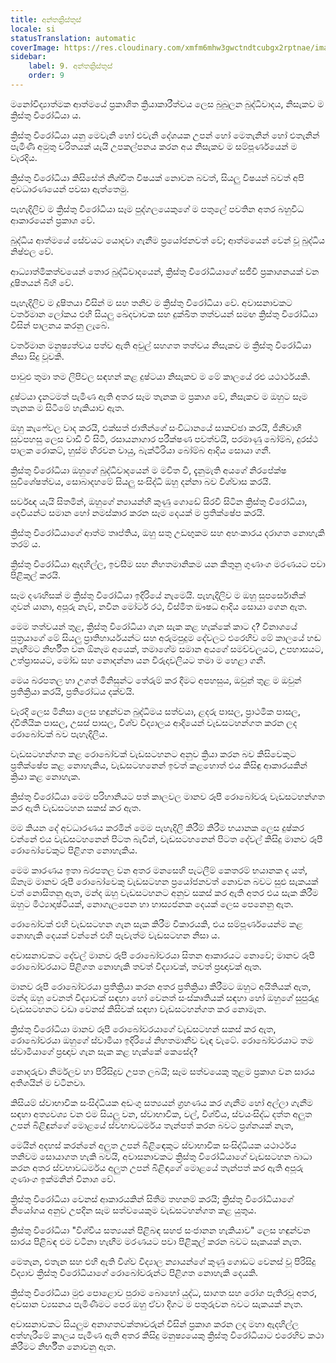 ```yaml
---
title: අන්තක්‍රිස්තුස්
locale: si
statusTranslation: automatic
coverImage: https://res.cloudinary.com/xmfm6mhw3gwctndtcubgx2rptnae/image/upload/v1741354419/small_cover_la_gran_rebelion_28716e29d2.webp
sidebar:
    label: 9. අන්තක්‍රිස්තුස්
    order: 9
---
```

මනෝවිද්‍යාත්මක ආත්මයේ ප්‍රකාශිත ක්‍රියාකාරීත්වය ලෙස බුබුලන බුද්ධිවාදය, නිසැකව ම ක්‍රිස්තු විරෝධියා ය.

ක්‍රිස්තු විරෝධියා යනු මෙවැනි හෝ එවැනි දේශයක උපන් හෝ මෙතැනින් හෝ එතැනින් පැමිණි අමුතු චරිතයක් යැයි උපකල්පනය කරන අය නිසැකව ම සම්පූර්ණයෙන් ම වැරදිය.

ක්‍රිස්තු විරෝධියා කිසිසේත් නිශ්චිත විෂයක් නොවන බවත්, සියලු විෂයන් බවත් අපි අවධාරණයෙන් පවසා ඇත්තෙමු.

පැහැදිලිව ම ක්‍රිස්තු විරෝධියා සෑම පුද්ගලයෙකුගේ ම පතුලේ පවතින අතර බහුවිධ ආකාරයෙන් ප්‍රකාශ වේ.

බුද්ධිය ආත්මයේ සේවයට යොදවා ගැනීම ප්‍රයෝජනවත් වේ; ආත්මයෙන් වෙන් වූ බුද්ධිය නිෂ්ඵල වේ.

ආධ්‍යාත්මිකත්වයෙන් තොර බුද්ධිවාදයෙන්, ක්‍රිස්තු විරෝධියාගේ සජීවී ප්‍රකාශනයක් වන දූෂිතයන් බිහි වේ.

පැහැදිලිව ම දූෂිතයා විසින් ම සහ තනිව ම ක්‍රිස්තු විරෝධියා වේ. අවාසනාවකට වර්තමාන ලෝකය එහි සියලු ඛේදවාචක සහ දුක්ඛිත තත්වයන් සමඟ ක්‍රිස්තු විරෝධියා විසින් පාලනය කරනු ලැබේ.

වර්තමාන මනුෂ්‍යත්වය පත්ව ඇති අවුල් සහගත තත්වය නිසැකව ම ක්‍රිස්තු විරෝධියා නිසා සිදු වූවකි.

පාවුළු තුමා තම ලිපිවල සඳහන් කළ දුෂ්ටයා නිසැකව ම මේ කාලයේ රළු යථාර්ථයකි.

දුෂ්ටයා දැනටමත් පැමිණ ඇති අතර සෑම තැනක ම ප්‍රකාශ වේ, නිසැකව ම ඔහුට සෑම තැනක ම සිටීමේ හැකියාව ඇත.

ඔහු කැෆේවල වාද කරයි, එක්සත් ජාතීන්ගේ සංවිධානයේ සාකච්ඡා කරයි, ජිනීවාහි සුවපහසු ලෙස වාඩි වී සිටී, රසායනාගාර පරීක්ෂණ පවත්වයි, පරමාණු බෝම්බ, දුරස්ථ පාලක රොකට්, හුස්ම හිරවන වායු, බැක්ටීරියා බෝම්බ ආදිය සොයා ගනී.

ක්‍රිස්තු විරෝධියා ඔහුගේ බුද්ධිවාදයෙන් ම මවිත වී, දැනුමැති අයගේ නිරපේක්ෂ සුවිශේෂත්වය, සොබාදහමේ සියලු සංසිද්ධි ඔහු දන්නා බව විශ්වාස කරයි.

සර්වඥ යැයි සිතමින්, ඔහුගේ න්‍යායන්හි කුණු ගොඩේ සිරවී සිටින ක්‍රිස්තු විරෝධියා, දෙවියන්ට සමාන හෝ නමස්කාර කරන සෑම දෙයක් ම ප්‍රතික්ෂේප කරයි.

ක්‍රිස්තු විරෝධියාගේ ආත්ම තෘප්තිය, ඔහු සතු උඩඟුකම සහ අහංකාරය දරාගත නොහැකි තරම් ය.

ක්‍රිස්තු විරෝධියා ඇදහිල්ල, ඉවසීම සහ නිහතමානිකම යන කිතුනු ගුණාංග මරණයට පවා පිළිකුල් කරයි.

සෑම දණහිසක් ම ක්‍රිස්තු විරෝධියා ඉදිරියේ නැමෙයි. පැහැදිලිව ම ඔහු සුපර්සොනික් ගුවන් යානා, අපූරු නැව්, නවීන මෝටර් රථ, විස්මිත ඖෂධ ආදිය සොයා ගෙන ඇත.

මෙම තත්වයන් තුළ, ක්‍රිස්තු විරෝධියා ගැන සැක කළ හැක්කේ කාට ද? විනාශයේ පුත්‍රයාගේ මේ සියලු ප්‍රාතිහාර්යයන්ට සහ අරුමපුදුම දේවලට එරෙහිව මේ කාලයේ හඬ නැඟීමට නිර්භීත වන ඕනෑම අයෙක්, තමාගේම සමාන අයගේ සමච්චලයට, උපහාසයට, උත්ප්‍රාසයට, මෝඩ සහ නොදන්නා යන විරුදාවලියට තමා ම හෙළා ගනී.

මෙය බරපතල හා උගත් මිනිසුන්ට තේරුම් කර දීමට අපහසුය, ඔවුන් තුළ ම ඔවුන් ප්‍රතික්‍රියා කරයි, ප්‍රතිරෝධය දක්වයි.

වැරදි ලෙස මිනිසා ලෙස හඳුන්වන බුද්ධිමය සත්වයා, ළදරු පාසල, ප්‍රාථමික පාසල, ද්විතීයික පාසල, උසස් පාසල, විශ්ව විද්‍යාලය ආදියෙන් වැඩසටහන්ගත කරන ලද රොබෝවක් බව පැහැදිලිය.

වැඩසටහන්ගත කළ රොබෝවක් වැඩසටහනට අනුව ක්‍රියා කරන බව කිසිවෙකුට ප්‍රතික්ෂේප කළ නොහැකිය, වැඩසටහනෙන් ඉවත් කළහොත් එය කිසිඳු ආකාරයකින් ක්‍රියා කළ නොහැක.

ක්‍රිස්තු විරෝධියා මෙම පරිහානියට පත් කාලවල මානව රූපී රොබෝවරු වැඩසටහන්ගත කර ඇති වැඩසටහන සකස් කර ඇත.

මම කියන දේ අවධාරණය කරමින් මෙම පැහැදිලි කිරීම් කිරීම භයානක ලෙස දුෂ්කර වන්නේ එය වැඩසටහනෙන් පිටත බැවින්, වැඩසටහනෙන් පිටත දේවල් කිසිදු මානව රූපී රොබෝවෙකුට පිළිගත නොහැකිය.

මෙම කාරණය ඉතා බරපතල වන අතර මනසෙහි පැටලීම් කෙතරම් භයානක ද යත්, ඕනෑම මානව රූපී රොබෝවෙකු වැඩසටහන ප්‍රයෝජනවත් නොවන බවට සුළු සැකයක් වත් නොසිතනු ඇත, මන්ද ඔහු වැඩසටහනට අනුව සකස් කර ඇති අතර එය සැක කිරීම ඔහුට මිථ්‍යාදෘෂ්ටියක්, නොගැලපෙන හා හාස්‍යජනක දෙයක් ලෙස පෙනෙනු ඇත.

රොබෝවක් එහි වැඩසටහන ගැන සැක කිරීම විකාරයකි, එය සම්පූර්ණයෙන්ම කළ නොහැකි දෙයක් වන්නේ එහි පැවැත්ම වැඩසටහන නිසා ය.

අවාසනාවකට දේවල් මානව රූපී රොබෝවරයා සිතන ආකාරයට නොවේ; මානව රූපී රොබෝවරයාට පිළිගත නොහැකි තවත් විද්‍යාවක්, තවත් ප්‍රඥාවක් ඇත.

මානව රූපී රොබෝවරයා ප්‍රතික්‍රියා කරන අතර ප්‍රතික්‍රියා කිරීමට ඔහුට අයිතියක් ඇත, මන්ද ඔහු වෙනත් විද්‍යාවක් සඳහා හෝ වෙනත් සංස්කෘතියක් සඳහා හෝ ඔහුගේ සුපුරුදු වැඩසටහනට වඩා වෙනස් කිසිවක් සඳහා වැඩසටහන්ගත කර නොමැත.

ක්‍රිස්තු විරෝධියා මානව රූපී රොබෝවරයාගේ වැඩසටහන් සකස් කර ඇත, රොබෝවරයා ඔහුගේ ස්වාමියා ඉදිරියේ නිහතමානීව වැඳ වැටේ. රොබෝවරයාට තම ස්වාමියාගේ ප්‍රඥාව ගැන සැක කළ හැක්කේ කෙසේද?

නොදරුවා නිර්මලව හා පිරිසිදුව උපත ලබයි; සෑම සත්වයෙකු තුළම ප්‍රකාශ වන සාරය අතිශයින් ම වටිනවා.

කිසියම් ස්වාභාවික සංසිද්ධියක අඩංගු සත්‍යයන් ග්‍රහණය කර ගැනීම හෝ අල්ලා ගැනීම සඳහා අත්‍යවශ්‍ය වන එම සියලු වන, ස්වාභාවික, වල්, විශ්වීය, ස්වයංසිද්ධ දත්ත අලුත උපන් බිළිඳුන්ගේ මොළයේ ස්වභාවධර්මය තැන්පත් කරන බවට ප්‍රශ්නයක් නැත,

මෙයින් අදහස් කරන්නේ අලුත උපන් බිළිඳෙකුට ස්වාභාවික සංසිද්ධියක යථාර්ථය තනිවම සොයාගත හැකි බවයි, අවාසනාවකට ක්‍රිස්තු විරෝධියාගේ වැඩසටහන බාධා කරන අතර ස්වභාවධර්මය අලුත උපන් බිළිඳාගේ මොළයේ තැන්පත් කර ඇති අපූරු ගුණාංග ඉක්මනින් විනාශ වේ.

ක්‍රිස්තු විරෝධියා වෙනස් ආකාරයකින් සිතීම තහනම් කරයි; ක්‍රිස්තු විරෝධියාගේ නියෝගය අනුව උපදින සෑම සත්වයෙකුම වැඩසටහන්ගත කළ යුතුය.

ක්‍රිස්තු විරෝධියා "විශ්වීය සත්‍යයන් පිළිබඳ සහජ සංජානන හැකියාව" ලෙස හඳුන්වන සාරය පිළිබඳ එම වටිනා හැඟීම මරණයට පවා පිළිකුල් කරන බවට සැකයක් නැත.

මෙතැන, එතැන සහ එහි ඇති විශ්ව විද්‍යාල න්‍යායන්ගේ කුණු ගොඩට වෙනස් වූ පිරිසිදු විද්‍යාව ක්‍රිස්තු විරෝධියාගේ රොබෝවරුන්ට පිළිගත නොහැකි දෙයකි.

ක්‍රිස්තු විරෝධියා මුළු පොළොව පුරාම බොහෝ යුද්ධ, සාගත සහ රෝග පැතිරවූ අතර, අවසාන ව්‍යසනය පැමිණීමට පෙර ඔහු ඒවා දිගට ම පතුරුවන බවට සැකයක් නැත.

අවාසනාවකට සියලුම අනාගතවක්තෘවරුන් විසින් ප්‍රකාශ කරන ලද මහා ඇදහිල්ල අත්හැරීමේ කාලය පැමිණ ඇති අතර කිසිදු මනුෂ්‍යයෙකු ක්‍රිස්තු විරෝධියාට එරෙහිව කථා කිරීමට නිර්භීත නොවනු ඇත.

